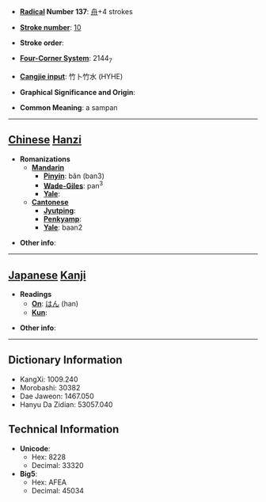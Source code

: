 * '''[[Wiktionary:Chinese radical index| Radical]] Number 137''': [[Wiktionary:Chinese radical index 舟|舟]]+4 strokes

* '''[[Wiktionary:Chinese total strokes index|Stroke number]]''': [[Wiktionary:Chinese total strokes index 10|10]]

* '''Stroke order''': 

* '''[[Wiktionary:Chinese four corner index|Four-Corner System]]''': 2144<sub>7</sub>

* '''[[Wiktionary:Chinese Cangjie index|Cangjie input]]''': 竹卜竹水 (HYHE)

* '''Graphical Significance and Origin''': 

* '''Common Meaning''': a sampan

----

== [[Chinese]] [[Hanzi]] ==

* '''Romanizations'''
** '''[[Mandarin]]'''
*** '''[[Pinyin]]''': bǎn (ban3)
*** '''[[Wade-Giles]]''': pan<sup>3</sup>
*** '''[[Yale]]''': 
** '''[[Cantonese]]'''
*** '''[[Jyutping]]''':
*** '''[[Penkyamp]]''': 
*** '''[[Yale]]''': baan2

* '''Other info''': 

----

== [[Japanese]] [[Kanji]] ==

* '''Readings'''
** '''[[On]]''': [[はん]] (han)
** '''[[Kun]]''': 

* '''Other info''':  

----

== Dictionary Information ==

* KangXi: 1009.240
* Morobashi: 30382
* Dae Jaweon: 1467.050
* Hanyu Da Zidian: 53057.040

== Technical Information ==

* '''Unicode''':
** Hex: 8228
** Decimal: 33320
* '''Big5''':
** Hex: AFEA
** Decimal: 45034
